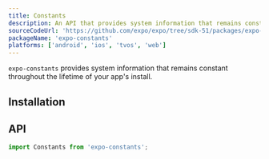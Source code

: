 ```yaml
---
title: Constants
description: An API that provides system information that remains constant throughout the lifetime of your app's installation.
sourceCodeUrl: 'https://github.com/expo/expo/tree/sdk-51/packages/expo-constants'
packageName: 'expo-constants'
platforms: ['android', 'ios', 'tvos', 'web']
---
```



`expo-constants` provides system information that remains constant throughout the lifetime of your app's install.

## Installation

<APIInstallSection />

## API

```js
import Constants from 'expo-constants';
```

<APISection packageName="expo-constants" apiName="Constants" />
